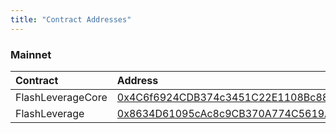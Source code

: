 ```yaml
---
title: "Contract Addresses"
---
```


### Mainnet

| Contract          | Address                                                                                                                    |
| :---------------- | :------------------------------------------------------------------------------------------------------------------------- |
| FlashLeverageCore | [0x4C6f6924CDB374c3451C22E1108Bc88dc752627C](https://etherscan.io/address/0x4C6f6924CDB374c3451C22E1108Bc88dc752627C#code) |
| FlashLeverage     | [0x8634D61095cAc8c9CB370A774C5619A8A36239b9](https://etherscan.io/address/0x8634D61095cAc8c9CB370A774C5619A8A36239b9#code) |